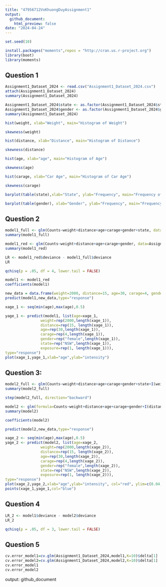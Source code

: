 ---
title: "47956712VoKhuongDuyAssignment1"
output:
  github_document:
    html_preview: false
date: "2024-04-24"
---
```{r}
set.seed(10)
```

```{r}
install.packages("moments",repos = "http://cran.us.r-project.org")
library(boot)
library(moments)
```

## Question 1

```{r}
Assignment1_Dataset_2024 <- read.csv("Assignment1_Dataset_2024.csv")
attach(Assignment1_Dataset_2024)
summary(Assignment1_Dataset_2024)
```
```{r}
Assignment1_Dataset_2024$state <- as.factor(Assignment1_Dataset_2024$state)
Assignment1_Dataset_2024$gender <- as.factor(Assignment1_Dataset_2024$gender)
summary(Assignment1_Dataset_2024)
```

```{r}
hist(weight, xlab="Weight", main="Histogram of Weight")
```
```{r}
skewness(weight)
```

```{r}
hist(distance, xlab="Distance", main="Histogram of Distance")
```
```{r}
skewness(distance)
```

```{r}
hist(age, xlab="age", main="Histogram of Age")
```
```{r}
skewness(age)
```
```{r}
hist(carage, xlab="Car Age", main="Histogram of Car Age")
```
```{r}
skewness(carage)
```

```{r}
barplot(table(state),xlab="State", ylab="Frequency", main="Frequency of States")
```


```{r}
barplot(table(gender), xlab="Gender", ylab="Frequency", main="Frequency of Gender")
```

## Question 2
```{r}
model1_full <- glm(Counts~weight+distance+age+carage+gender+state, data=Assignment1_Dataset_2024, family=poisson(link=log), offset=log(exposure))
summary(model1_full)
```
```{r}
model1_red <- glm(Counts~weight+distance+age+carage+gender, data=Assignment1_Dataset_2024, family=poisson(link=log), offset=log(exposure))
summary(model1_red)
```
```{r}
LR <- model1_red$deviance - model1_full$deviance
LR
```
```{r}
qchisq(p = .05, df = 4, lower.tail = FALSE) 
```
```{r}
model1 <- model1_red
coefficients(model1)
```

```{r}
new_data = data.frame(weight=2000, distance=15, age=30, carage=4, gender="female", state="NSW", exposure=1)
predict(model1,new_data,type="response")
```

```{r}
xage_1 <- seq(min(age),max(age),0.5)

yage_1 <- predict(model1, list(age=xage_1,
                weight=rep(2000,length(xage_1)),
                distance=rep(15, length(xage_1)),
                age=rep(30,length(xage_1)),
                carage=rep(4,length(xage_1)),
                gender=rep("female",length(xage_1)),
                state=rep("NSW",length(xage_1)),
                exposure=rep(1, length(xage_1))), 
type="response")
plot(xage_1,yage_1,xlab="age",ylab="intensity")
```

## Question 3: 
```{r}
model2_full <- glm(Counts~weight+distance+age+carage+gender+state+I(weight^2)+I(distance^2)+I(age^2)+I(carage^2), data=Assignment1_Dataset_2024, family=poisson(link=log), offset=log(exposure))
summary(model2_full)
```
```{r}
step(model2_full, direction="backward")
```

```{r}
model2 <- glm(formula=Counts~weight+distance+age+carage+gender+I(distance^2)+I(age^2)+I(carage^2),data=Assignment1_Dataset_2024, family=poisson(link=log), offset=log(exposure))
summary(model2)
```
```{r}
coefficients(model2)
```

```{r}
predict(model2,new_data,type="response")
```

```{r}
xage_2 <- seq(min(age),max(age),0.5)
yage_2 <- predict(model2, list(age=xage_2,
                weight=rep(2000,length(xage_2)),
                distance=rep(15, length(xage_2)),
                age=rep(30,length(xage_2)),
                carage=rep(4,length(xage_2)),
                gender=rep("female",length(xage_2)),
                state=rep("NSW",length(xage_2)),
                exposure=rep(1, length(xage_2))), 
type="response")
plot(xage_2,yage_2,xlab="age",ylab="intensity", col="red", ylim=c(0.04,0.12))
points(xage_1,yage_1,col="blue")
```

## Question 4
```{r}
LR_2 <- model1$deviance - model2$deviance
LR_2
```

```{r}
qchisq(p = .05, df = 3, lower.tail = FALSE)
```
## Question 5 
```{r}
cv.error_model1=cv.glm(Assignment1_Dataset_2024,model1,K=10)$delta[1]
cv.error_model2=cv.glm(Assignment1_Dataset_2024,model2,K=10)$delta[1]
cv.error_model1
cv.error_model2
```

output: github_document

